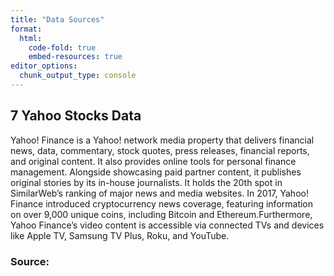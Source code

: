 ```yaml
---
title: "Data Sources"
format:  
  html:
    code-fold: true
    embed-resources: true
editor_options: 
  chunk_output_type: console
---
```


## 7 Yahoo Stocks Data
Yahoo! Finance is a Yahoo! network media property that delivers financial news, data, commentary, stock quotes, press releases, financial reports, and original content. It also provides online tools for personal finance management. Alongside showcasing paid partner content, it publishes original stories by its in-house journalists. It holds the 20th spot in SimilarWeb’s ranking of major news and media websites. In 2017, Yahoo! Finance introduced cryptocurrency news coverage, featuring information on over 9,000 unique coins, including Bitcoin and Ethereum.Furthermore, Yahoo Finance’s video content is accessible via connected TVs and devices like Apple TV, Samsung TV Plus, Roku, and YouTube.

### Source: 


